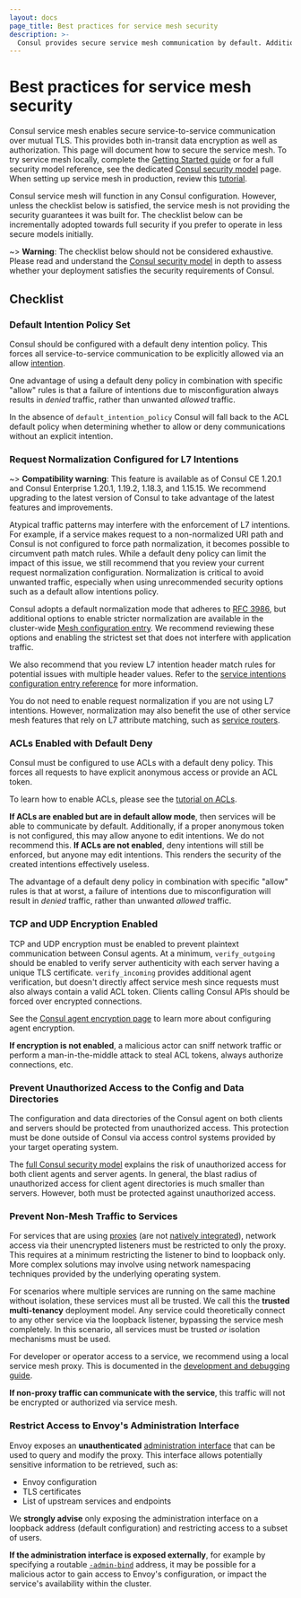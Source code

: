 ```yaml
---
layout: docs
page_title: Best practices for service mesh security
description: >-
  Consul provides secure service mesh communication by default. Additional configuration can improve network security by preventing unauthorized access and traffic sniffing. Review security considerations, our recommendations, and best practices.
---
```


# Best practices for service mesh security

Consul service mesh enables secure service-to-service communication over mutual TLS. This
provides both in-transit data encryption as well as authorization. This page
will document how to secure the service mesh. To try service mesh locally, complete the
[Getting Started guide](/consul/tutorials/kubernetes-deploy/service-mesh?utm_source=docs) or for a full security model reference,
see the dedicated [Consul security model](/consul/docs/secure) page. When
setting up service mesh in production, review this [tutorial](/consul/tutorials/developer-mesh/service-mesh-production-checklist?utm_source=consul.io&utm_medium=docs).

Consul service mesh will function in any Consul configuration. However, unless the checklist
below is satisfied, the service mesh is not providing the security guarantees it was
built for. The checklist below can be incrementally adopted towards full
security if you prefer to operate in less secure models initially.

~> **Warning**: The checklist below should not be considered exhaustive. Please
read and understand the [Consul security model](/consul/docs/secure)
in depth to assess whether your deployment satisfies the security requirements
of Consul.

## Checklist

### Default Intention Policy Set

Consul should be configured with a default deny intention policy. This forces
all service-to-service communication to be explicitly
allowed via an allow [intention](/consul/docs/secure-mesh/intention).

One advantage of using a default deny policy in combination with specific "allow" rules
is that a failure of intentions due to misconfiguration always results in
_denied_ traffic, rather than unwanted _allowed_ traffic.

In the absence of `default_intention_policy` Consul will fall back to the ACL
default policy when determining whether to allow or deny communications without
an explicit intention.

### Request Normalization Configured for L7 Intentions

~> **Compatibility warning**: This feature is available as of Consul CE 1.20.1 and Consul Enterprise 1.20.1, 1.19.2, 1.18.3, and 1.15.15. We recommend upgrading to the latest version of Consul to take advantage of the latest features and improvements.

Atypical traffic patterns may interfere with the enforcement of L7 intentions. For
example, if a service makes request to a non-normalized URI path and Consul is not
configured to force path normalization, it becomes possible to circumvent path match rules. While a
default deny policy can limit the impact of this issue, we still recommend
that you review your current request normalization configuration. Normalization is critical to avoid unwanted
traffic, especially when using unrecommended security options such as a default allow intentions policy.

Consul adopts a default normalization mode that adheres to [RFC 3986](
https://tools.ietf.org/html/rfc3986#section-6), but additional options to enable stricter
normalization are available in the cluster-wide [Mesh configuration entry](
/consul/docs/connect/config-entries/mesh). We recommend reviewing these options and
enabling the strictest set that does not interfere with application traffic.

We also recommend that you review L7 intention header match rules for potential
issues with multiple header values. Refer to the [service intentions
configuration entry reference](/consul/docs/connect/config-entries/service-intentions#spec-sources-permissions-http-header)
for more information.

You do not need to enable request normalization if you are not using L7 intentions. 
However, normalization may also benefit the use of other service mesh features that 
rely on L7 attribute matching, such as [service routers](/consul/docs/connect/manage-traffic#routing).

### ACLs Enabled with Default Deny

Consul must be configured to use ACLs with a default deny policy. This forces
all requests to have explicit anonymous access or provide an ACL token.

To learn how to enable ACLs, please see the
[tutorial on ACLs](/consul/tutorials/security/access-control-setup-production).

**If ACLs are enabled but are in default allow mode**, then services will be
able to communicate by default. Additionally, if a proper anonymous token
is not configured, this may allow anyone to edit intentions. We do not recommend
this. **If ACLs are not enabled**, deny intentions will still be enforced, but anyone
may edit intentions. This renders the security of the created intentions
effectively useless.

The advantage of a default deny policy in combination with specific "allow" rules
is that at worst, a failure of intentions due to misconfiguration will result in
_denied_ traffic, rather than unwanted _allowed_ traffic.

### TCP and UDP Encryption Enabled

TCP and UDP encryption must be enabled to prevent plaintext communication
between Consul agents. At a minimum, `verify_outgoing` should be enabled
to verify server authenticity with each server having a unique TLS certificate.
`verify_incoming` provides additional agent verification, but doesn't directly
affect service mesh since requests must also always contain a valid ACL token.
Clients calling Consul APIs should be forced over encrypted connections.

See the [Consul agent encryption page](/consul/docs/secure/encryption) to
learn more about configuring agent encryption.

**If encryption is not enabled**, a malicious actor can sniff network
traffic or perform a man-in-the-middle attack to steal ACL tokens, always
authorize connections, etc.

### Prevent Unauthorized Access to the Config and Data Directories

The configuration and data directories of the Consul agent on both
clients and servers should be protected from unauthorized access. This
protection must be done outside of Consul via access control systems provided
by your target operating system.

The [full Consul security model](/consul/docs/secure) explains the
risk of unauthorized access for both client agents and server agents. In
general, the blast radius of unauthorized access for client agent directories
is much smaller than servers. However, both must be protected against
unauthorized access.

### Prevent Non-Mesh Traffic to Services

For services that are using
[proxies](/consul/docs/connect/proxy)
(are not [natively integrated](/consul/docs/automate/native)),
network access via their unencrypted listeners must be restricted
to only the proxy. This requires at a minimum restricting the listener
to bind to loopback only. More complex solutions may involve using
network namespacing techniques provided by the underlying operating system.

For scenarios where multiple services are running on the same machine
without isolation, these services must all be trusted. We call this the
**trusted multi-tenancy** deployment model. Any service could theoretically
connect to any other service via the loopback listener, bypassing the service mesh
completely. In this scenario, all services must be trusted _or_ isolation
mechanisms must be used.

For developer or operator access to a service, we recommend
using a local service mesh proxy. This is documented in the
[development and debugging guide](/consul/docs/troubleshoot/mesh).

**If non-proxy traffic can communicate with the service**, this traffic
will not be encrypted or authorized via service mesh.

### Restrict Access to Envoy's Administration Interface

Envoy exposes an **unauthenticated**
[administration interface](https://www.envoyproxy.io/docs/envoy/latest/operations/admin)
that can be used to query and modify the proxy. This interface
allows potentially sensitive information to be retrieved, such as:

* Envoy configuration
* TLS certificates
* List of upstream services and endpoints

We **strongly advise** only exposing the administration interface on a loopback
address (default configuration) and restricting access to a subset of users.

**If the administration interface is exposed externally**, for
example by specifying a routable [`-admin-bind`](/consul/commands/connect/envoy#admin-bind)
address, it may be possible for a malicious actor to gain access to Envoy's
configuration, or impact the service's availability within the cluster.
